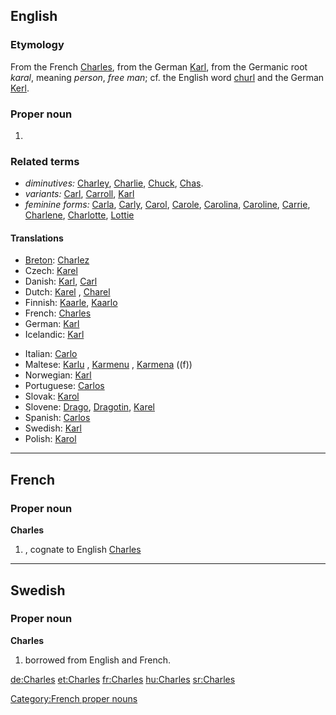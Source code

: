 ==English==

===Etymology===
From the French [[#French|Charles]], from the German [[Karl]], from the Germanic root ''karal'', meaning ''person'', ''free man''; cf. the English word [[churl]] and the German [[Kerl]].

===Proper noun===
{{en-proper noun}}

# {{given name|male}}  

===Related terms===
*''diminutives:'' [[Charley]], [[Charlie]], [[Chuck]], [[Chas]].
*''variants:'' [[Carl]], [[Carroll]], [[Karl]]
*''feminine forms:'' [[Carla]], [[Carly]], [[Carol]], [[Carole]], [[Carolina]], [[Caroline]], [[Carrie]], [[Charlene]], [[Charlotte]], [[Lottie]]

====Translations====
{{trans-top|given name}}
*[[Breton]]: [[Charlez]]
*Czech: [[Karel#Czech|Karel]] {{m}}
*Danish: [[Karl#Danish|Karl]], [[Carl#Danish|Carl ]]
*Dutch: [[Karel]] {{m}}, [[Charel]] 
*Finnish: [[Kaarle]], [[Kaarlo]]
*French: [[Charles#French|Charles]] 
*German: [[Karl#German|Karl]]
*Icelandic: [[Karl#Icelandic|Karl]] 
{{trans-mid}}
*Italian: [[Carlo]] {{m}}
*Maltese: [[Karlu]] {{m}}, [[Karmenu]] {{m}}, [[Karmena]] ((f))
*Norwegian: [[Karl#Norwegian|Karl]]
*Portuguese: [[Carlos#Portuguese|Carlos]] {{m}}
*Slovak: [[Karol#Slovak|Karol]] {{m}}
*Slovene: [[Drago]], [[Dragotin]], [[Karel]]
*Spanish: [[Carlos#Spanish|Carlos]] {{m}}
*Swedish: [[Karl#Swedish|Karl]]
*Polish: [[Karol|Karol]] {{m}}
{{trans-bottom}}

----

==French==

===Proper noun===
'''Charles''' {{m}}

# {{given name|male||fr:}}, cognate to  English [[Charles#English|Charles]]

[[Category:French proper nouns]]

----

==Swedish==

===Proper noun===
'''Charles'''

# {{given name|male||sv:}} borrowed from English and French.


[[de:Charles]]
[[et:Charles]]
[[fr:Charles]]
[[hu:Charles]]
[[sr:Charles]]